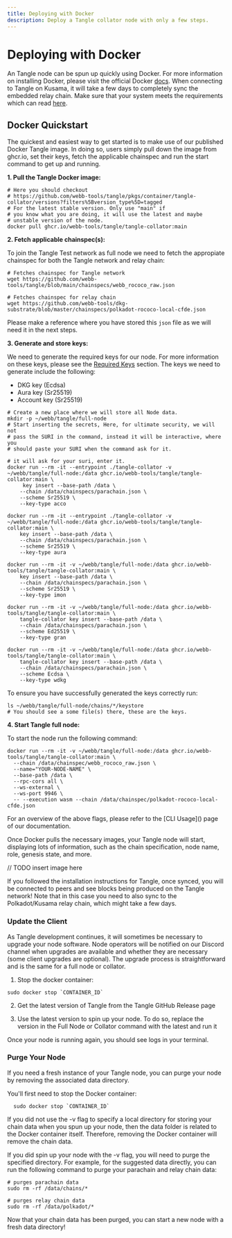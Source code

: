 ```yaml
---
title: Deploying with Docker
description: Deploy a Tangle collator node with only a few steps.
---
```



# Deploying with Docker

An Tangle node can be spun up quickly using Docker. For more information on installing Docker,
please visit the official Docker [docs](https://docs.docker.com/get-docker/). When connecting to Tangle on Kusama, it will take a few days to completely
sync the embedded relay chain. Make sure that your system meets the requirements which can read [here](https://docs.webb.tools/v1/node-operators/run-node/overview/#requirements).

## Docker Quickstart

The quickest and easiest way to get started is to make use of our published Docker Tangle image. In doing so, users simply pull down the image from ghcr.io, 
set their keys, fetch the applicable chainspec and run the start command to get up and running. 

**1. Pull the Tangle Docker image:** 

```
# Here you should checkout
# https://github.com/webb-tools/tangle/pkgs/container/tangle-collator/versions?filters%5Bversion_type%5D=tagged
# For the latest stable version. Only use "main" if
# you know what you are doing, it will use the latest and maybe
# unstable version of the node.
docker pull ghcr.io/webb-tools/tangle/tangle-collator:main
```

**2. Fetch applicable chainspec(s):**

To join the Tangle Test network as full node we need to fetch the appropiate chainspec for both the Tangle network and relay chain: 

```
# Fetches chainspec for Tangle network
wget https://github.com/webb-tools/tangle/blob/main/chainspecs/webb_rococo_raw.json
```

```
# Fetches chainspec for relay chain
wget https://github.com/webb-tools/dkg-substrate/blob/master/chainspecs/polkadot-rococo-local-cfde.json
```

Please make a reference where you have stored this `json` file as we will need it in the next steps. 

**3. Generate and store keys:**

We need to generate the required keys for our node. For more information on these keys, please see the [Required Keys]() section. 
The keys we need to generate include the following:
- DKG key (Ecdsa)
- Aura key (Sr25519)
- Account key (Sr25519)

```
# Create a new place where we will store all Node data.
mkdir -p ~/webb/tangle/full-node
# Start inserting the secrets, Here, for ultimate security, we will not
# pass the SURI in the command, instead it will be interactive, where you
# should paste your SURI when the command ask for it.

# it will ask for your suri, enter it. 
docker run --rm -it --entrypoint ./tangle-collator -v ~/webb/tangle/full-node:/data ghcr.io/webb-tools/tangle/tangle-collator:main \
     key insert --base-path /data \
    --chain /data/chainspecs/parachain.json \
    --scheme Sr25519 \
    --key-type acco

docker run --rm -it --entrypoint ./tangle-collator -v ~/webb/tangle/full-node:/data ghcr.io/webb-tools/tangle/tangle-collator:main \
    key insert --base-path /data \
    --chain /data/chainspecs/parachain.json \
    --scheme Sr25519 \
    --key-type aura

docker run --rm -it -v ~/webb/tangle/full-node:/data ghcr.io/webb-tools/tangle/tangle-collator:main \
    key insert --base-path /data \
    --chain /data/chainspecs/parachain.json \
    --scheme Sr25519 \
    --key-type imon

docker run --rm -it -v ~/webb/tangle/full-node:/data ghcr.io/webb-tools/tangle/tangle-collator:main \
    tangle-collator key insert --base-path /data \
    --chain /data/chainspecs/parachain.json \
    --scheme Ed25519 \
    --key-type gran

docker run --rm -it -v ~/webb/tangle/full-node:/data ghcr.io/webb-tools/tangle/tangle-collator:main \
    tangle-collator key insert --base-path /data \
    --chain /data/chainspecs/parachain.json \
    --scheme Ecdsa \
    --key-type wdkg
```

To ensure you have successfully generated the keys correctly run:
```
ls ~/webb/tangle/full-node/chains/*/keystore
# You should see a some file(s) there, these are the keys.
```

**4. Start Tangle full node:**

To start the node run the following command:


```
docker run --rm -it -v ~/webb/tangle/full-node:/data ghcr.io/webb-tools/tangle/tangle-collator:main \
  --chain /data/chainspec/webb_rococo_raw.json \
  --name="YOUR-NODE-NAME" \
  --base-path /data \
  --rpc-cors all \
  --ws-external \
  --ws-port 9946 \
  -- --execution wasm --chain /data/chainspec/polkadot-rococo-local-cfde.json
```

<Callout type="info">
  For an overview of the above flags, please refer to the [CLI Usage]() page of our documentation.
</Callout>

Once Docker pulls the necessary images, your Tangle node will start, displaying lots of information, 
such as the chain specification, node name, role, genesis state, and more.

// TODO insert image here

If you followed the installation instructions for Tangle, once synced, you will be connected to peers and see 
blocks being produced on the Tangle network! Note that in this case you need to also sync to the Polkadot/Kusama 
relay chain, which might take a few days.

### Update the Client
As Tangle development continues, it will sometimes be necessary to upgrade your node software. Node operators will be notified 
on our Discord channel when upgrades are available and whether they are necessary (some client upgrades are optional). 
The upgrade process is straightforward and is the same for a full node or collator.

1. Stop the docker container:
```
sudo docker stop `CONTAINER_ID`
```

2. Get the latest version of Tangle from the Tangle GitHub Release page

3. Use the latest version to spin up your node. To do so, replace the version in the Full Node or Collator command with the latest and run it

Once your node is running again, you should see logs in your terminal.

### Purge Your Node
If you need a fresh instance of your Tangle node, you can purge your node by removing the associated data directory.

You'll first need to stop the Docker container:
```
  sudo docker stop `CONTAINER_ID`
```

If you did not use the -v flag to specify a local directory for storing your chain data when you spun up your node, then the data folder is related 
to the Docker container itself. Therefore, removing the Docker container will remove the chain data.

If you did spin up your node with the -v flag, you will need to purge the specified directory. For example, for the suggested data directly, 
you can run the following command to purge your parachain and relay chain data:

```
# purges parachain data
sudo rm -rf /data/chains/*
```

```
# purges relay chain data
sudo rm -rf /data/polkadot/*
```

Now that your chain data has been purged, you can start a new node with a fresh data directory! 